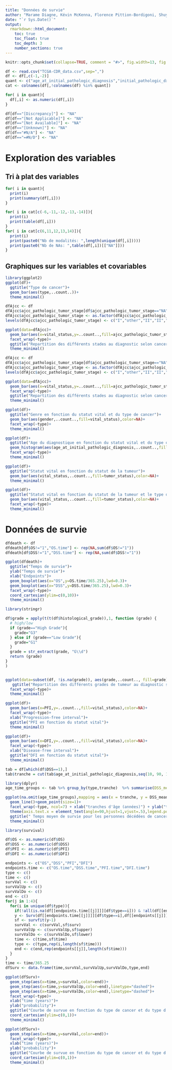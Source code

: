 ---
title: "Données de survie"
author: "Marame Diagne, Kévin McKenna, Florence Pittion-Bordigoni, Shuyu Wang, Théo Silvestre"
date: "`r Sys.Date()`"
output:
  rmarkdown::html_document:
    toc: true
    toc_float: true
    toc_depth: 3
    number_sections: true
---

```{r, echo=FALSE, eval=TRUE, label="loading libraries"}
knitr::opts_chunk$set(collapse=TRUE, comment = "#>", fig.width=13, fig.height=10, eval=TRUE, echo=FALSE, results="hide")
```

```{r,echo=FALSE,warning=FALSE}
df <- read.csv("TCGA-CDR_data.csv",sep=",")
df <- df[,c(-1,-2)]
quant <- c("age_at_initial_pathologic_diagnosis","initial_pathologic_dx_year","birth_days_to","last_contact_days_to","death_days_to","new_tumor_event_dx_days_to","OS.time","DSS.time","DFI.time","PFI.time")
cat <- colnames(df[,!colnames(df) %in% quant])

for( i in quant){
  df[,i] <- as.numeric(df[,i])
}

df[df=="[Discrepancy]"] <- "NA"
df[df=="[Not Applicable]"] <- "NA"
df[df=="[Not Available]"] <- "NA"
df[df=="[Unknown]"] <- "NA"
df[df=="#N/A"] <- "NA"
df[df=="=#N/D"] <- "NA"
```

# Exploration des variables

## Tri à plat des variables

```{r, echo=FALSE,results='markup'}
for( i in quant){
  print(i)
  print(summary(df[,i]))
}
```

```{r, echo=FALSE,results='markup'}
for( i in cat[c(-6,-11,-12,-13,-14)]){
  print(i)
  print(table(df[,i]))
}
for( i in cat[c(6,11,12,13,14)]){
  print(i)
  print(paste0("Nb de modalités: ",length(unique(df[,i]))))
  print(paste0("Nb de NAs: ",table(df[,i])[["NA"]]))
}
```

## Graphiques sur les variables et covariables

```{r, echo=FALSE}
library(ggplot2)
ggplot(df)+
  ggtitle("Type de cancer")+
  geom_bar(aes(type,..count..))+
  theme_minimal()
```

```{r, echo=FALSE}
dfAjcc <- df
dfAjcc$ajcc_pathologic_tumor_stage[df$ajcc_pathologic_tumor_stage=="NA"] <- df$clinical_stage[df$ajcc_pathologic_tumor_stage=="NA"]
dfAjcc$ajcc_pathologic_tumor_stage <- as.factor(dfAjcc$ajcc_pathologic_tumor_stage)
levels(dfAjcc$ajcc_pathologic_tumor_stage) <- c("I","other","II","II","III","I","IV","IV","NA","other","I","I","I","I","I","I","I","I","II","II","II","II","II","II","III","III","III","III","III","III","I","IV","IV","IV","IV","other")

ggplot(data=dfAjcc)+               
  geom_bar(aes(x=vital_status,y=..count..,fill=ajcc_pathologic_tumor_stage),color=NA)+
  facet_wrap(~type)+
  ggtitle("Repartition des différents stades au diagnostic selon cancer")+
  theme_minimal()
```

```{r, echo=FALSE}
dfAjcc <- df
dfAjcc$ajcc_pathologic_tumor_stage[df$ajcc_pathologic_tumor_stage=="NA"] <- df$clinical_stage[df$ajcc_pathologic_tumor_stage=="NA"]
dfAjcc$ajcc_pathologic_tumor_stage <- as.factor(dfAjcc$ajcc_pathologic_tumor_stage)
levels(dfAjcc$ajcc_pathologic_tumor_stage) <- c("I","other","II","II","III","I","IV","IV","NA","other","I","I","I","I","I","I","I","I","II","II","II","II","II","II","III","III","III","III","III","III","I","IV","IV","IV","IV","other")

ggplot(data=dfAjcc)+               
  geom_bar(aes(x=vital_status,y=..count..,fill=ajcc_pathologic_tumor_stage),position='fill',color=NA)+
  facet_wrap(~type)+
  ggtitle("Repartition des différents stades au diagnostic selon cancer")+
  theme_minimal()
```


```{r, echo=FALSE}
ggplot(df)+
  ggtitle("Genre en fonction du statut vital et du type de cancer")+
  geom_bar(aes(gender,..count..,fill=vital_status),color=NA)+
  facet_wrap(~type)+
  theme_minimal()
```

```{r, echo=FALSE}
ggplot(df)+
  ggtitle("Age du diagnostique en fonction du statut vital et du type de cancer")+
  geom_histogram(aes(age_at_initial_pathologic_diagnosis,..count..,fill=vital_status),color=NA)+
  facet_wrap(~type)+
  theme_minimal()
```

```{r, echo=FALSE}
ggplot(df)+
  ggtitle("Statut vital en fonction du statut de la tumeur")+
  geom_bar(aes(vital_status,..count..,fill=tumor_status),color=NA)+
  theme_minimal()
```

```{r, echo=FALSE}
ggplot(df)+
  ggtitle("Statut vital en fonction du statut de la tumeur et le type de cancer")+
  geom_bar(aes(vital_status,..count..,fill=tumor_status),color=NA)+
  facet_wrap(~type)+
  theme_minimal()
```
# Données de survie

```{r, echo=FALSE}
dfdeath <- df
dfdeath[df$OS!="1","OS.time"] <- rep(NA,sum(df$OS!="1"))
dfdeath[df$DSS!="1","DSS.time"] <- rep(NA,sum(df$DSS!="1"))

ggplot(dfdeath)+
  ggtitle("Temps de survie")+
  ylab("Temps de survie")+
  xlab("Endpoints")+
  geom_boxplot(aes(x="OS",y=OS.time/365.25),lwd=0.3)+
  geom_boxplot(aes(x="DSS",y=DSS.time/365.25),lwd=0.3)+
  facet_wrap(~type)+
  coord_cartesian(ylim=c(0,10))+
  theme_minimal()
```



```{r, echo=FALSE}
library(stringr)

df$grade = apply(t(t(df$histological_grade)),1, function (grade) {
  # high/low
  if (grade=="High Grade"){
    grade="G3"
  } else if (grade=="Low Grade"){
    grade="G1"
  } 
  grade = str_extract(grade, "G\\d")
  return (grade)
}
)


ggplot(data=subset(df, !is.na(grade)), aes(grade,..count.., fill=grade),color=NA)+ geom_bar(stat="count")+
   ggtitle("Repartition des différents grades de tumeur au diagnostic selon cancer")+
  facet_wrap(~type)+
  theme_minimal()
```

```{r,echo=FALSE}
ggplot(df)+
  geom_bar(aes(x=PFI,y=..count..,fill=vital_status),color=NA)+
  facet_wrap(~type)+
  xlab("Progression-free interval")+
  ggtitle("PFI en fonction du statut vital")+
  theme_minimal()
```

```{r,echo=FALSE}
ggplot(df)+
  geom_bar(aes(x=DFI,y=..count..,fill=vital_status),color=NA)+
  facet_wrap(~type)+
  xlab("Disease-free interval")+
  ggtitle("DFI en fonction du statut vital")+
  theme_minimal()
```

```{r, echo=FALSE, message=FALSE, warning=FALSE}
tab = df[which(df$DSS==1),]
tab$tranche = cut(tab$age_at_initial_pathologic_diagnosis,seq(10, 90, 10),right = T)

library(dplyr)
age_time_groups <- tab %>% group_by(type,tranche)  %>% summarise(DSS_mean = mean(na.omit(DSS.time)))

ggplot(na.omit(age_time_groups),mapping = aes(x = tranche, y = DSS_mean/365.25, group=type)) +
  geom_line()+geom_point(size=1)+
  facet_wrap(~type, ncol=7) + xlab("tranches d'âge (années)") + ylab("temps moyen (années)")+
  theme(axis.text.x = element_text(angle=90,hjust=1,vjust=.5),legend.position="right")+
  ggtitle(" Temps moyen de survie pour les personnes décédées de cancer en fonction de leur âge")+
  theme_minimal()
```

```{r, echo=FALSE, warning=FALSE}
library(survival)

df$OS <- as.numeric(df$OS)
df$DSS <- as.numeric(df$DSS)
df$PFI <- as.numeric(df$PFI)
df$DFI <- as.numeric(df$DFI)

endpoints <- c("OS","DSS","PFI","DFI")
endpoints.time <- c("OS.time","DSS.time","PFI.time","DFI.time")
type <- c()
time <- c()
survVal <- c()
survValUp <- c()
survValDo <- c()
end <- c()
for(j in 1:4){
  for(i in unique(df$type)){
    if(!all(is.na(df[[endpoints.time[[j]]]][df$type==i])) & !all(df[[endpoints[[j]]]][df$type==i]))
    y <- Surv(df[[endpoints.time[[j]]]][df$type==i],df[[endpoints[[j]]]][df$type==i])
    sf <- survfit(y~1)
    survVal <- c(survVal,sf$surv)
    survValUp <- c(survValUp,sf$upper)
    survValDo <- c(survValDo,sf$lower)
    time <- c(time,sf$time)
    type <- c(type,rep(i,length(sf$time)))
    end <- c(end,rep(endpoints[[j]],length(sf$time)))
  }
}
time <- time/365.25
dfSurv <- data.frame(time,survVal,survValUp,survValDo,type,end)

ggplot(dfSurv)+
  geom_step(aes(x=time,y=survVal,color=end))+
  geom_step(aes(x=time,y=survValUp,color=end),linetype="dashed")+
  geom_step(aes(x=time,y=survValDo,color=end),linetype="dashed")+
  facet_wrap(~type)+
  xlab("time (years)")+
  ylab("probability")+
  ggtitle("Courbe de survue en fonction du type de cancer et du type d'évènement")+
  coord_cartesian(ylim=c(0,1))+
  theme_minimal()
```

```{r,echo=FALSE}
ggplot(dfSurv)+
  geom_step(aes(x=time,y=survVal,color=end))+
  facet_wrap(~type)+
  xlab("time (years)")+
  ylab("probability")+
  ggtitle("Courbe de survue en fonction du type de cancer et du type d'évènement")+
  coord_cartesian(ylim=c(0,1))+
  theme_minimal()
```


